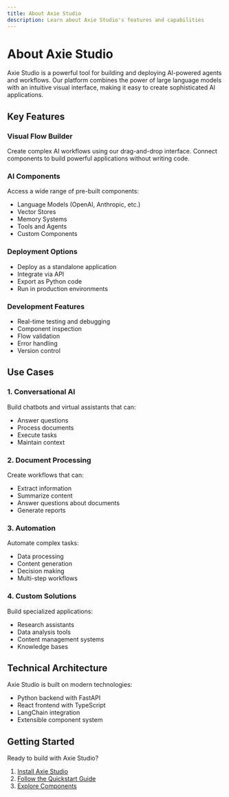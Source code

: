 ```yaml
---
title: About Axie Studio
description: Learn about Axie Studio's features and capabilities
---
```


# About Axie Studio

Axie Studio is a powerful tool for building and deploying AI-powered agents and workflows. Our platform combines the power of large language models with an intuitive visual interface, making it easy to create sophisticated AI applications.

## Key Features

### Visual Flow Builder
Create complex AI workflows using our drag-and-drop interface. Connect components to build powerful applications without writing code.

### AI Components
Access a wide range of pre-built components:
- Language Models (OpenAI, Anthropic, etc.)
- Vector Stores
- Memory Systems
- Tools and Agents
- Custom Components

### Deployment Options
- Deploy as a standalone application
- Integrate via API
- Export as Python code
- Run in production environments

### Development Features
- Real-time testing and debugging
- Component inspection
- Flow validation
- Error handling
- Version control

## Use Cases

### 1. Conversational AI
Build chatbots and virtual assistants that can:
- Answer questions
- Process documents
- Execute tasks
- Maintain context

### 2. Document Processing
Create workflows that can:
- Extract information
- Summarize content
- Answer questions about documents
- Generate reports

### 3. Automation
Automate complex tasks:
- Data processing
- Content generation
- Decision making
- Multi-step workflows

### 4. Custom Solutions
Build specialized applications:
- Research assistants
- Data analysis tools
- Content management systems
- Knowledge bases

## Technical Architecture

Axie Studio is built on modern technologies:
- Python backend with FastAPI
- React frontend with TypeScript
- LangChain integration
- Extensible component system

## Getting Started

Ready to build with Axie Studio?
1. [Install Axie Studio](get-started-installation)
2. [Follow the Quickstart Guide](get-started-quickstart)
3. [Explore Components](../components-overview)